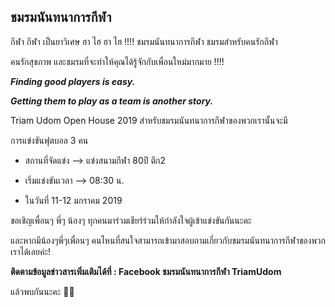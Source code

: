 
## ชมรมนันทนาการกีฬา

กีฬา กีฬา เป็นยาวิเศษ ฮา ไฮ ฮา ไฮ !!!! ชมรมนันทนาการกีฬา
ชมรมสำหรับคนรักกีฬา

คนรักสุขภาพ และชมรมที่จะทำให้คุณได้รู้จักกับเพื่อนใหม่มากมาย !!!!

**_Finding good players is easy._**

**_Getting them to play as a team is another story._**

Triam Udom Open House 2019 สำหรับชมรมนันทนาการกีฬาของพวกเรานั้นจะมี

การแข่งขันฟุตบอล 3 คน

- สถานที่จัดแข่ง —&gt; แข่งสนามกีฬา 80ปี ตึก2

- เริ่มแข่งขันเวลา —&gt; 08:30 น.

- ในวันที่ 11-12 มกราคม 2019

ขอเชิญเพื่อนๆ พี่ๆ น้องๆ
ทุกคนมาร่วมเชียร์ร่วมให้กำลังใจผู้เข้าแข่งขันกันนะคะ

และหากมีน้องๆพี่ๆเพื่อนๆ
คนไหนที่สนใจสามารถเข้ามาสอบถามเกี่ยวกับชมรมนันทนาการกีฬาของพวกเราได้เลยค่ะ!

**ติดตามข้อมูลข่าวสารเพิ่มเติมได้ที่ : Facebook ชมรมนันทนาการกีฬา
TriamUdom**

แล้วพบกันนะคะ 💛🌈

